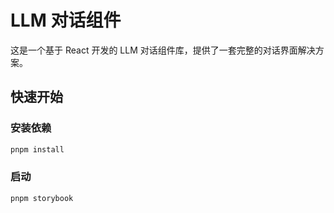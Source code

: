 
<Meta title="开始使用" />

# LLM 对话组件

这是一个基于 React 开发的 LLM 对话组件库，提供了一套完整的对话界面解决方案。

## 快速开始

### 安装依赖

```bash
pnpm install
```

### 启动

```bash
pnpm storybook
```
